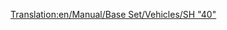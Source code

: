 [[Translation:en/Manual/Base Set/Vehicles/SH "40"]]
{{en/Trains|Image=[[File:en/Sh40.png]]
|Cost<!--Koszt-->=£35,156 ($70.312)
|Speed<!--Prędkość-->=177 km/h (110 mph)
|Weight<!--Waga-->=82 t
|Power<!--Moc-->=5,000 hp (3.728 kW)
|Annual<!--Utrzymanie Roczne-->=£2,882 ($5.764)
|Designed<!--Zaprojektowany-->=1973
|Lifespan<!--Długość życia-->=23
|Capacity<!--Pojemność-->=N/A
|Description<!--Opis-->=
|Real-life=[https://www.wikipedia.org/wiki/British Rail Class 87 British Rail Class 87]
}}